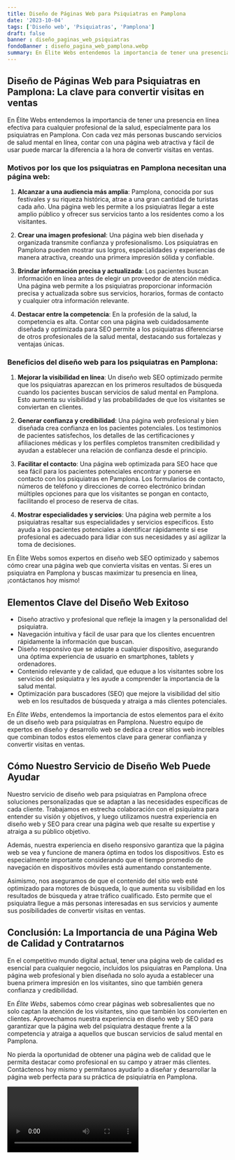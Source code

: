 ```yaml
---
title: Diseño de Páginas Web para Psiquiatras en Pamplona
date: '2023-10-04'
tags: ['Diseño web', 'Psiquiatras', 'Pamplona']
draft: false
banner : diseño_paginas_web_psiquiatras
fondoBanner : diseño_pagina_web_pamplona.webp
summary: En Élite Webs entendemos la importancia de tener una presencia en línea efectiva para cualquier profesional de la salud, especialmente para los psiquiatras en Pamplona. Con cada vez más personas buscando servicios de salud mental en línea, contar con una página web atractiva y fácil de usar puede marcar la diferencia a la hora de convertir visitas en ventas.
---
```


## Diseño de Páginas Web para Psiquiatras en Pamplona: La clave para convertir visitas en ventas

En Élite Webs entendemos la importancia de tener una presencia en línea efectiva para cualquier profesional de la salud, especialmente para los psiquiatras en Pamplona. Con cada vez más personas buscando servicios de salud mental en línea, contar con una página web atractiva y fácil de usar puede marcar la diferencia a la hora de convertir visitas en ventas.

### Motivos por los que los psiquiatras en Pamplona necesitan una página web:

1. **Alcanzar a una audiencia más amplia**: Pamplona, conocida por sus festivales y su riqueza histórica, atrae a una gran cantidad de turistas cada año. Una página web les permite a los psiquiatras llegar a este amplio público y ofrecer sus servicios tanto a los residentes como a los visitantes.

2. **Crear una imagen profesional**: Una página web bien diseñada y organizada transmite confianza y profesionalismo. Los psiquiatras en Pamplona pueden mostrar sus logros, especialidades y experiencias de manera atractiva, creando una primera impresión sólida y confiable.

3. **Brindar información precisa y actualizada**: Los pacientes buscan información en línea antes de elegir un proveedor de atención médica. Una página web permite a los psiquiatras proporcionar información precisa y actualizada sobre sus servicios, horarios, formas de contacto y cualquier otra información relevante.

4. **Destacar entre la competencia**: En la profesión de la salud, la competencia es alta. Contar con una página web cuidadosamente diseñada y optimizada para SEO permite a los psiquiatras diferenciarse de otros profesionales de la salud mental, destacando sus fortalezas y ventajas únicas.

### Beneficios del diseño web para los psiquiatras en Pamplona:

1. **Mejorar la visibilidad en línea**: Un diseño web SEO optimizado permite que los psiquiatras aparezcan en los primeros resultados de búsqueda cuando los pacientes buscan servicios de salud mental en Pamplona. Esto aumenta su visibilidad y las probabilidades de que los visitantes se conviertan en clientes.

2. **Generar confianza y credibilidad**: Una página web profesional y bien diseñada crea confianza en los pacientes potenciales. Los testimonios de pacientes satisfechos, los detalles de las certificaciones y afiliaciones médicas y los perfiles completos transmiten credibilidad y ayudan a establecer una relación de confianza desde el principio.

3. **Facilitar el contacto**: Una página web optimizada para SEO hace que sea fácil para los pacientes potenciales encontrar y ponerse en contacto con los psiquiatras en Pamplona. Los formularios de contacto, números de teléfono y direcciones de correo electrónico brindan múltiples opciones para que los visitantes se pongan en contacto, facilitando el proceso de reserva de citas.

4. **Mostrar especialidades y servicios**: Una página web permite a los psiquiatras resaltar sus especialidades y servicios específicos. Esto ayuda a los pacientes potenciales a identificar rápidamente si ese profesional es adecuado para lidiar con sus necesidades y así agilizar la toma de decisiones.

En Élite Webs somos expertos en diseño web SEO optimizado y sabemos cómo crear una página web que convierta visitas en ventas. Si eres un psiquiatra en Pamplona y buscas maximizar tu presencia en línea, ¡contáctanos hoy mismo!

<GifSeo />

<Cta />

## Elementos Clave del Diseño Web Exitoso

- Diseño atractivo y profesional que refleje la imagen y la personalidad del psiquiatra.
- Navegación intuitiva y fácil de usar para que los clientes encuentren rápidamente la información que buscan.
- Diseño responsivo que se adapte a cualquier dispositivo, asegurando una óptima experiencia de usuario en smartphones, tablets y ordenadores.
- Contenido relevante y de calidad, que eduque a los visitantes sobre los servicios del psiquiatra y les ayude a comprender la importancia de la salud mental.
- Optimización para buscadores (SEO) que mejore la visibilidad del sitio web en los resultados de búsqueda y atraiga a más clientes potenciales.

En *Élite Webs*, entendemos la importancia de estos elementos para el éxito de un diseño web para psiquiatras en Pamplona. Nuestro equipo de expertos en diseño y desarrollo web se dedica a crear sitios web increíbles que combinan todos estos elementos clave para generar confianza y convertir visitas en ventas.

## Cómo Nuestro Servicio de Diseño Web Puede Ayudar

Nuestro servicio de diseño web para psiquiatras en Pamplona ofrece soluciones personalizadas que se adaptan a las necesidades específicas de cada cliente. Trabajamos en estrecha colaboración con el psiquiatra para entender su visión y objetivos, y luego utilizamos nuestra experiencia en diseño web y SEO para crear una página web que resalte su expertise y atraiga a su público objetivo.

Además, nuestra experiencia en diseño responsivo garantiza que la página web se vea y funcione de manera óptima en todos los dispositivos. Esto es especialmente importante considerando que el tiempo promedio de navegación en dispositivos móviles está aumentando constantemente.

Asimismo, nos aseguramos de que el contenido del sitio web esté optimizado para motores de búsqueda, lo que aumenta su visibilidad en los resultados de búsqueda y atrae tráfico cualificado. Esto permite que el psiquiatra llegue a más personas interesadas en sus servicios y aumente sus posibilidades de convertir visitas en ventas.

## Conclusión: La Importancia de una Página Web de Calidad y Contratarnos

En el competitivo mundo digital actual, tener una página web de calidad es esencial para cualquier negocio, incluidos los psiquiatras en Pamplona. Una página web profesional y bien diseñada no solo ayuda a establecer una buena primera impresión en los visitantes, sino que también genera confianza y credibilidad.

En *Élite Webs*, sabemos cómo crear páginas web sobresalientes que no solo captan la atención de los visitantes, sino que también los convierten en clientes. Aprovechamos nuestra experiencia en diseño web y SEO para garantizar que la página web del psiquiatra destaque frente a la competencia y atraiga a aquellos que buscan servicios de salud mental en Pamplona.

No pierda la oportunidad de obtener una página web de calidad que le permita destacar como profesional en su campo y atraer más clientes. Contáctenos hoy mismo y permítanos ayudarlo a diseñar y desarrollar la página web perfecta para su práctica de psiquiatría en Pamplona.

<Video />

<CtaBot job='Psiquiatras' city='Pamplona'/>

<Gmaps query='Pamplona+españa+maps' />